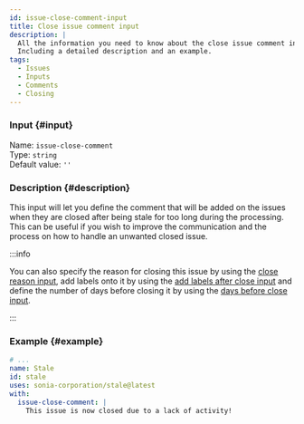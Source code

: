 ```yaml
---
id: issue-close-comment-input
title: Close issue comment input
description: |
  All the information you need to know about the close issue comment input.
  Including a detailed description and an example.
tags:
  - Issues
  - Inputs
  - Comments
  - Closing
---
```


### Input {#input}

Name: `issue-close-comment`  
Type: `string`  
Default value: `''`

### Description {#description}

This input will let you define the comment that will be added on the issues when they are closed after being stale for too long during the processing.  
This can be useful if you wish to improve the communication and the process on how to handle an unwanted closed issue.

:::info

You can also specify the reason for closing this issue by using the [close reason input](issue-close-reason-input),
add labels onto it by using the [add labels after close input](issue-add-labels-after-close-input)
and define the number of days before closing it by using the [days before close input](issue-days-before-close-input).

:::

### Example {#example}

```yml {6-7}
# ...
name: Stale
id: stale
uses: sonia-corporation/stale@latest
with:
  issue-close-comment: |
    This issue is now closed due to a lack of activity!
```
